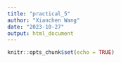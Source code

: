 ---
title: "practical_5"
author: "Xianchen Wang"
date: "2023-10-27"
output: html_document
---

```{r setup, include=FALSE}
knitr::opts_chunk$set(echo = TRUE)
```



